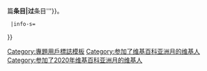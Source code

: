 {{userbox
  |border-c=#ccbb77
  |id-c=#ffffff
  |info-c={{{info-c|#f6f6f6}}}
  |id=[[File:WAM_logo_without_text.svg|x45px]]
  |info-fc={{{info-fc|black}}}
  |info=这个用户为'''[[WP:维基百科亚洲月/2020|2020年维基百科亚洲月]]'''贡献{{#if:{{{1|}}}|了'''{{#if:{{{2|}}}|[[{{{2}}}|{{{1}}}]]|{{{1}}}}}篇'''条目|过'''条目'''}}。
  |info-s={{{info-s|10}}}
}}<includeonly>[[Category:参加了维基百科亚洲月的维基人|{{PAGENAME}}]][[Category:参加了2020年维基百科亚洲月的维基人|{{PAGENAME}}]]</includeonly>
<noinclude>
[[Category:專題用戶標誌模板]]
[[Category:参加了维基百科亚洲月的维基人]]
[[Category:参加了2020年维基百科亚洲月的维基人]]
</noinclude>